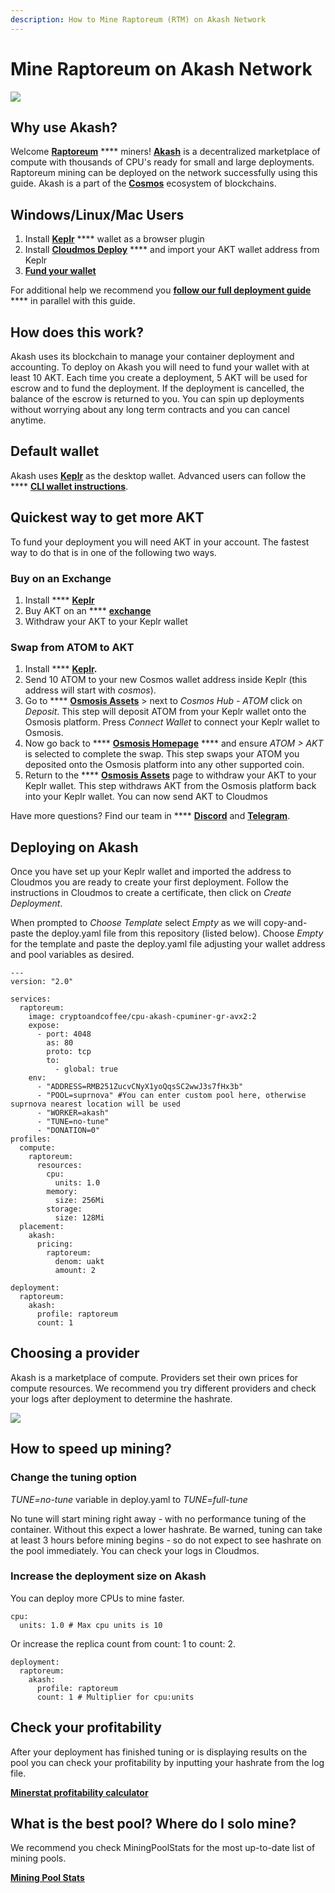 ```yaml
---
description: How to Mine Raptoreum (RTM) on Akash Network
---
```


# Mine Raptoreum on Akash Network

![](../.gitbook/assets/raptoreumAkashlytics.png)

## Why use Akash?

Welcome [**Raptoreum**](https://raptoreum.com) \*\*\*\* miners! [**Akash**](https://akash.network) is a decentralized marketplace of compute with thousands of CPU's ready for small and large deployments. Raptoreum mining can be deployed on the network successfully using this guide. Akash is a part of the [**Cosmos**](https://cosmos.network) ecosystem of blockchains.

## Windows/Linux/Mac Users

1. Install [**Keplr**](https://chrome.google.com/webstore/detail/keplr/dmkamcknogkgcdfhhbddcghachkejeap?hl=en) \*\*\*\* wallet as a browser plugin
2. Install [**Cloudmos Deploy**](https://cloudmos.io/cloud-deploy) \*\*\*\* and import your AKT wallet address from Keplr
3. [**Fund your wallet**](https://github.com/ovrclk/awesome-akash/blob/raptoreum/raptoreum-miner/README.md#Quickest-way-to-get-more-AKT)

For additional help we recommend you [**follow our full deployment guide**](https://docs.akash.network/guides/deploy) \*\*\*\* in parallel with this guide.

## How does this work?

Akash uses its blockchain to manage your container deployment and accounting. To deploy on Akash you will need to fund your wallet with at least 10 AKT. Each time you create a deployment, 5 AKT will be used for escrow and to fund the deployment. If the deployment is cancelled, the balance of the escrow is returned to you. You can spin up deployments without worrying about any long term contracts and you can cancel anytime.

## Default wallet

Akash uses [**Keplr**](https://chrome.google.com/webstore/detail/keplr/dmkamcknogkgcdfhhbddcghachkejeap?hl=en) as the desktop wallet. Advanced users can follow the \*\*\*\* [**CLI wallet instructions**](https://docs.akash.network/guides/cli).

## Quickest way to get more AKT

To fund your deployment you will need AKT in your account. The fastest way to do that is in one of the following two ways.

### Buy on an Exchange

1. Install \*\*\*\* [**Keplr**](https://chrome.google.com/webstore/detail/keplr/dmkamcknogkgcdfhhbddcghachkejeap?hl=en)
2. Buy AKT on an \*\*\*\* [**exchange**](https://www.coingecko.com/en/coins/akash-network#markets)
3. Withdraw your AKT to your Keplr wallet

### Swap from ATOM to AKT

1. Install \*\*\*\* [**Keplr**](https://chrome.google.com/webstore/detail/keplr/dmkamcknogkgcdfhhbddcghachkejeap?hl=en)**.**
2. Send 10 ATOM to your new Cosmos wallet address inside Keplr (this address will start with _cosmos_).
3. Go to \*\*\*\* [**Osmosis Assets**](https://app.osmosis.zone/assets) > next to _Cosmos Hub - ATOM_ click on _Deposit_. This step will deposit ATOM from your Keplr wallet onto the Osmosis platform. Press _Connect Wallet_ to connect your Keplr wallet to Osmosis.
4. Now go back to \*\*\*\* [**Osmosis Homepage**](https://app.osmosis.zone/?from=ATOM\&to=AKT) \*\*\*\* and ensure _ATOM > AKT_ is selected to complete the swap. This step swaps your ATOM you deposited onto the Osmosis platform into any other supported coin.
5. Return to the \*\*\*\* [**Osmosis Assets**](https://app.osmosis.zone/assets) page to withdraw your AKT to your Keplr wallet. This step withdraws AKT from the Osmosis platform back into your Keplr wallet. You can now send AKT to Cloudmos

Have more questions? Find our team in \*\*\*\* [**Discord**](https://discord.com/invite/DxftX67) and [**Telegram**](https://t.me/AkashNW).

## Deploying on Akash

Once you have set up your Keplr wallet and imported the address to Cloudmos you are ready to create your first deployment. Follow the instructions in Cloudmos to create a certificate, then click on _Create Deployment_.

When prompted to _Choose Template_ select _Empty_ as we will copy-and-paste the deploy.yaml file from this repository (listed below). Choose _Empty_ for the template and paste the deploy.yaml file adjusting your wallet address and pool variables as desired.

```
---
version: "2.0"

services:
  raptoreum:
    image: cryptoandcoffee/cpu-akash-cpuminer-gr-avx2:2
    expose:
      - port: 4048
        as: 80
        proto: tcp
        to:
          - global: true
    env:
      - "ADDRESS=RMB251ZucvCNyX1yoQqsSC2wwJ3s7fHx3b"
      - "POOL=suprnova" #You can enter custom pool here, otherwise suprnova nearest location will be used
      - "WORKER=akash"
      - "TUNE=no-tune"
      - "DONATION=0"
profiles:
  compute:
    raptoreum:
      resources:
        cpu:
          units: 1.0
        memory:
          size: 256Mi
        storage:
          size: 128Mi
  placement:
    akash:
      pricing:
        raptoreum:
          denom: uakt
          amount: 2

deployment:
  raptoreum:
    akash:
      profile: raptoreum
      count: 1
```

## Choosing a provider

Akash is a marketplace of compute. Providers set their own prices for compute resources. We recommend you try different providers and check your logs after deployment to determine the hashrate.

![](<../.gitbook/assets/chooseProvider (1).png>)

## How to speed up mining?

### Change the tuning option

_TUNE=no-tune_ variable in deploy.yaml to _TUNE=full-tune_

No tune will start mining right away - with no performance tuning of the container. Without this expect a lower hashrate. Be warned, tuning can take at least 3 hours before mining begins - so do not expect to see hashrate on the pool immediately. You can check your logs in Cloudmos.

### Increase the deployment size on Akash

You can deploy more CPUs to mine faster.

```
cpu:
  units: 1.0 # Max cpu units is 10
```

Or increase the replica count from count: 1 to count: 2.

```
deployment:
  raptoreum:
    akash:
      profile: raptoreum
      count: 1 # Multiplier for cpu:units
```

## Check your profitability

After your deployment has finished tuning or is displaying results on the pool you can check your profitability by inputting your hashrate from the log file.

[**Minerstat profitability calculator**](https://minerstat.com/coin/RTM)

## What is the best pool? Where do I solo mine?

We recommend you check MiningPoolStats for the most up-to-date list of mining pools.

[**Mining Pool Stats**](https://miningpoolstats.stream/raptoreum)
